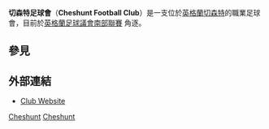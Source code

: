 {{Infobox football club
| clubname = 切森特足球會
| image    = <!-- 檔案不存在 [[File:Cheshunt_FC.svg|170px]] ，可從英文維基百科取得 -->
| fullname = Cheshunt Football Club
| nickname = The Ambers
| founded  = {{start date and age|df=yes|1946}}
| ground   = [[切森特|切森特]]切森特球場
| capacity = 3,000 (301 seated)
| chairman = Dean Williamson
| manager  = Glen Alzapedi
| league   = [[英格蘭足球議會南部聯賽|英格蘭足球議會南部聯賽]] 
| season   = 2014–15
| position  = [[英格蘭足球依斯米安聯賽|英格蘭足球依斯米安聯賽]] 甲組北區, 18
| pattern_la1=|pattern_b1=|pattern_ra1=|
  pattern_la2=|pattern_b2=|pattern_ra2=|
leftarm1=FFBF00|body1=FFBF00|rightarm1=FFBF00|shorts1=000000|socks1=000000|
leftarm2=66CCFF|body2=66CCFF|rightarm2=66CCFF|shorts2=000044|socks2=66CCFF
}}

'''切森特足球會'''（'''Cheshunt Football Club'''）是一支位於[[英格蘭|英格蘭]][[切森特|切森特]]的職業足球會，目前於[[英格蘭足球議會南部聯賽|英格蘭足球議會南部聯賽]] 角逐。

==參見==
{{reflist}}

==外部連結==
*[https://web.archive.org/web/20150612195902/http://www.pitchero.com/clubs/cheshunt/ Club Website]

[[Category:哈特福郡足球俱樂部|Cheshunt]]
[[Category:1946年建立的足球俱樂部|Cheshunt]]